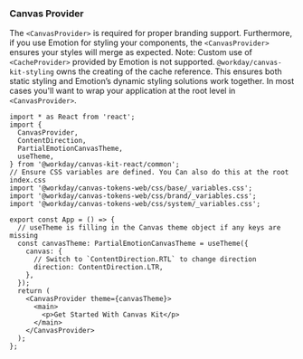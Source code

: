

<Meta title="Welcome" />

<WelcomePage />

### Canvas Provider

The `<CanvasProvider>` is required for proper branding support. Furthermore, if you use Emotion for
styling your components, the `<CanvasProvider>` ensures your styles will merge as expected. Note:
Custom use of `<CacheProvider>` provided by Emotion is not supported. `@workday/canvas-kit-styling`
owns the creating of the cache reference. This ensures both static styling and Emotion’s dynamic
styling solutions work together. In most cases you'll want to wrap your application at the root
level in `<CanvasProvider>`.

```tsx
import * as React from 'react';
import {
  CanvasProvider,
  ContentDirection,
  PartialEmotionCanvasTheme,
  useTheme,
} from '@workday/canvas-kit-react/common';
// Ensure CSS variables are defined. You Can also do this at the root index.css
import '@workday/canvas-tokens-web/css/base/_variables.css';
import '@workday/canvas-tokens-web/css/brand/_variables.css';
import '@workday/canvas-tokens-web/css/system/_variables.css';

export const App = () => {
  // useTheme is filling in the Canvas theme object if any keys are missing
  const canvasTheme: PartialEmotionCanvasTheme = useTheme({
    canvas: {
      // Switch to `ContentDirection.RTL` to change direction
      direction: ContentDirection.LTR,
    },
  });
  return (
    <CanvasProvider theme={canvasTheme}>
      <main>
        <p>Get Started With Canvas Kit</p>
      </main>
    </CanvasProvider>
  );
};
```
